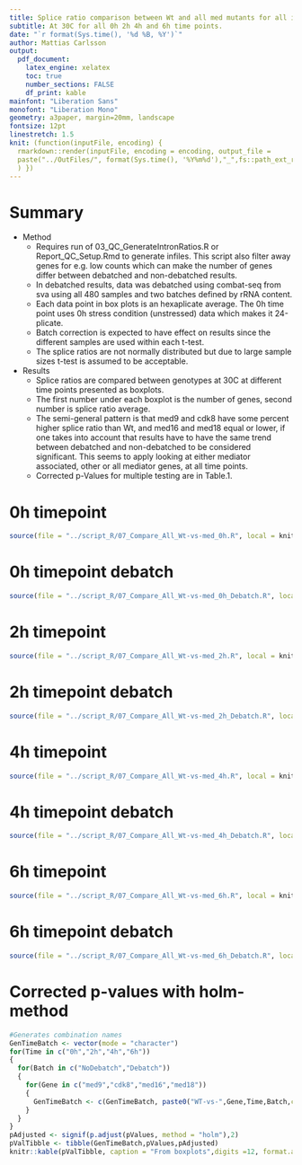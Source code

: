 ```yaml
---
title: Splice ratio comparison between Wt and all med mutants for all intron genes.
subtitle: At 30C for all 0h 2h 4h and 6h time points.
date: "`r format(Sys.time(), '%d %B, %Y')`"
author: Mattias Carlsson
output:
  pdf_document:
    latex_engine: xelatex
    toc: true
    number_sections: FALSE
    df_print: kable
mainfont: "Liberation Sans"
monofont: "Liberation Mono"
geometry: a3paper, margin=20mm, landscape
fontsize: 12pt
linestretch: 1.5
knit: (function(inputFile, encoding) {
  rmarkdown::render(inputFile, encoding = encoding, output_file = 
  paste("../OutFiles/", format(Sys.time(), '%Y%m%d'),"_",fs::path_ext_remove(basename(inputFile)),".pdf",sep="")
  ) })
---
```


\newpage

# Summary

-   Method
    -   Requires run of 03_QC_GenerateIntronRatios.R or Report_QC_Setup.Rmd to generate infiles. This script also filter away genes for e.g. low counts which can make the number of genes differ between debatched and non-debatched results.
    -   In debatched results, data was debatched using combat-seq from sva using all 480 samples and two batches defined by rRNA content.
    -   Each data point in box plots is an hexaplicate average. The 0h time point uses 0h stress condition (unstressed) data which makes it 24-plicate.
    -   Batch correction is expected to have effect on results since the different samples are used within each t-test.
    -   The splice ratios are not normally distributed but due to large sample sizes t-test is assumed to be acceptable.
-   Results
    -   Splice ratios are compared between genotypes at 30C at different time points presented as boxplots.
    -   The first number under each boxplot is the number of genes, second number is splice ratio average.
    -   The semi-general pattern is that med9 and cdk8 have some percent higher splice ratio than Wt, and med16 and med18 equal or lower, if one takes into account that results have to have the same trend between debatched and non-debatched to be considered significant. This seems to apply looking at either mediator associated, other or all mediator genes, at all time points.
    -   Corrected p-Values for multiple testing are in Table.1.

\newpage

# 0h timepoint

```r
source(file = "../script_R/07_Compare_All_Wt-vs-med_0h.R", local = knitr::knit_global())
```

\newpage

# 0h timepoint debatch

```r
source(file = "../script_R/07_Compare_All_Wt-vs-med_0h_Debatch.R", local = knitr::knit_global())
```

\newpage

# 2h timepoint

```r
source(file = "../script_R/07_Compare_All_Wt-vs-med_2h.R", local = knitr::knit_global())
```

\newpage

# 2h timepoint debatch

```r
source(file = "../script_R/07_Compare_All_Wt-vs-med_2h_Debatch.R", local = knitr::knit_global())
```

\newpage

# 4h timepoint

```r
source(file = "../script_R/07_Compare_All_Wt-vs-med_4h.R", local = knitr::knit_global())
```

\newpage

# 4h timepoint debatch

```r
source(file = "../script_R/07_Compare_All_Wt-vs-med_4h_Debatch.R", local = knitr::knit_global())
```

\newpage

# 6h timepoint

```r
source(file = "../script_R/07_Compare_All_Wt-vs-med_6h.R", local = knitr::knit_global())
```

\newpage

# 6h timepoint debatch

```r
source(file = "../script_R/07_Compare_All_Wt-vs-med_6h_Debatch.R", local = knitr::knit_global())
```

\newpage

# Corrected p-values with holm-method

\setstretch{1}

```r
#Generates combination names
GenTimeBatch <- vector(mode = "character")
for(Time in c("0h","2h","4h","6h"))
{
  for(Batch in c("NoDebatch","Debatch"))
  {
    for(Gene in c("med9","cdk8","med16","med18"))
    {
      GenTimeBatch <- c(GenTimeBatch, paste0("WT-vs-",Gene,Time,Batch,collapse = ""))
    }
  }
}
pAdjusted <- signif(p.adjust(pValues, method = "holm"),2)
pValTibble <- tibble(GenTimeBatch,pValues,pAdjusted)
knitr::kable(pValTibble, caption = "From boxplots",digits =12, format.args = list(scientific = TRUE))
```

